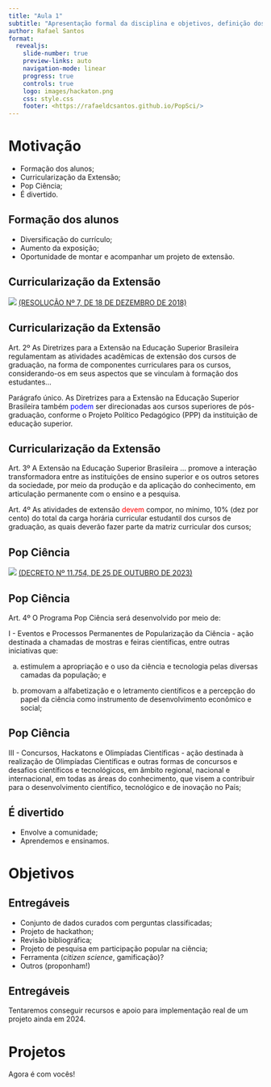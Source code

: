 ```yaml
---
title: "Aula 1"
subtitle: "Apresentação formal da disciplina e objetivos, definição dos projetos"
author: Rafael Santos
format:
  revealjs: 
    slide-number: true
    preview-links: auto
    navigation-mode: linear
    progress: true
    controls: true
    logo: images/hackaton.png
    css: style.css
    footer: <https://rafaeldcsantos.github.io/PopSci/>
---
```


# Motivação

-   Formação dos alunos;
-   Curricularização da Extensão;
-   Pop Ciência;
-   É divertido.

## Formação dos alunos

-   Diversificação do currículo;
-   Aumento da exposição;
-   Oportunidade de montar e acompanhar um projeto de extensão.

## Curricularização da Extensão

![](../Resources/currext.png)
[(RESOLUÇÃO Nº 7, DE 18 DE DEZEMBRO DE 2018)](https://www.in.gov.br/materia/-/asset_publisher/Kujrw0TZC2Mb/content/id/55877808)

## Curricularização da Extensão

Art. 2º As Diretrizes para a Extensão na Educação Superior Brasileira regulamentam as atividades acadêmicas de extensão dos cursos de graduação, na forma de componentes curriculares para os cursos, considerando-os em seus aspectos que se vinculam à formação dos estudantes...

Parágrafo único. As Diretrizes para a Extensão na Educação Superior Brasileira também <span style="color:blue">podem</span> ser direcionadas aos cursos superiores de pós-graduação, conforme o Projeto Político Pedagógico (PPP) da instituição de educação superior.

## Curricularização da Extensão

Art. 3º A Extensão na Educação Superior Brasileira ... promove a interação transformadora entre as instituições de ensino superior e os outros setores da sociedade, por meio da produção e da aplicação do conhecimento, em articulação permanente com o ensino e a pesquisa.

Art. 4º As atividades de extensão <span style="color:red">devem</span> compor, no mínimo, 10% (dez por cento) do total da carga horária curricular estudantil dos cursos de graduação, as quais deverão fazer parte da matriz curricular dos cursos;

## Pop Ciência 

![](../Resources/11754.png)
[(DECRETO Nº 11.754, DE 25 DE OUTUBRO DE 2023)](https://www.planalto.gov.br/ccivil_03/_ato2023-2026/2023/decreto/D11754.htm)

## Pop Ciência 

Art. 4º O Programa Pop Ciência será desenvolvido por meio de:

I - Eventos e Processos Permanentes de Popularização da Ciência - ação destinada a chamadas de mostras e feiras científicas, entre outras iniciativas que:

a)  estimulem a apropriação e o uso da ciência e tecnologia pelas diversas camadas da população; e

b)  promovam a alfabetização e o letramento científicos e a percepção do papel da ciência como instrumento de desenvolvimento econômico e social;

## Pop Ciência 

III - Concursos, Hackatons e Olimpíadas Científicas - ação destinada à realização de Olimpíadas Científicas e outras formas de concursos e desafios científicos e tecnológicos, em âmbito regional, nacional e internacional, em todas as áreas do conhecimento, que visem a contribuir para o desenvolvimento científico, tecnológico e de inovação no País;

## É divertido

-   Envolve a comunidade;
-   Aprendemos e ensinamos.

# Objetivos

## Entregáveis

-   Conjunto de dados curados com perguntas classificadas;
-   Projeto de hackathon;
-   Revisão bibliográfica;
-   Projeto de pesquisa em participação popular na ciência;
-   Ferramenta (*citizen science*, gamificação)?
-   Outros (proponham!)

## Entregáveis

Tentaremos conseguir recursos e apoio para implementação real de um projeto ainda em 2024.

# Projetos

Agora é com vocês!
